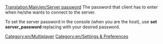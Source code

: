 [[Translation:Main/en/Server password]]
The password that client has to enter when he/she wants to connect to the server.

To set the server password in the console (when you are the host), use '''set server_password <password>''' replacing <password> with your desired password.

[[Category:en/Multiplayer]]
[[Category:en/Settings & Preferences]]
{{OpenTTD-Patch-Stub}}